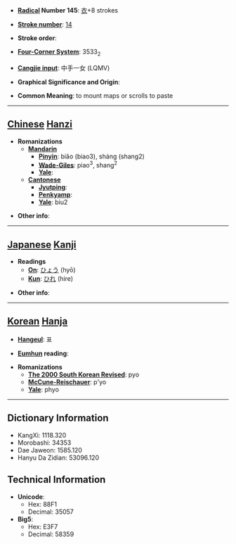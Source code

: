 * '''[[Wiktionary:Chinese radical index| Radical]] Number 145''': [[Wiktionary:Chinese radical index 衣|衣]]+8 strokes

* '''[[Wiktionary:Chinese total strokes index|Stroke number]]''': [[Wiktionary:Chinese total strokes index 14|14]]

* '''Stroke order''': 

* '''[[Wiktionary:Chinese four corner index|Four-Corner System]]''': 3533<sub>2</sub>

* '''[[Wiktionary:Chinese Cangjie index|Cangjie input]]''': 中手一女 (LQMV)

* '''Graphical Significance and Origin''': 

* '''Common Meaning''': to mount maps or scrolls to paste

----

== [[Chinese]] [[Hanzi]] ==

* '''Romanizations'''
** '''[[Mandarin]]'''
*** '''[[Pinyin]]''': biǎo (biao3), sháng (shang2)
*** '''[[Wade-Giles]]''': piao<sup>3</sup>, shang<sup>2</sup>
*** '''[[Yale]]''': 
** '''[[Cantonese]]'''
*** '''[[Jyutping]]''':
*** '''[[Penkyamp]]''': 
*** '''[[Yale]]''': biu2

* '''Other info''': 

----

== [[Japanese]] [[Kanji]] ==

* '''Readings'''
** '''[[On]]''': [[ひょう]] (hyō)
** '''[[Kun]]''': [[ひれ]] (hire)

* '''Other info''':  

----

== [[Korean]] [[Hanja]] ==

* '''[[Hangeul]]''': 표

* '''[[Eumhun]] reading''': 

* '''Romanizations'''
** '''[[The 2000 South Korean Revised Romanization|The 2000 South Korean Revised]]''': pyo
** '''[[McCune-Reischauer]]''': p'yo
** '''[[Yale]]''': phyo

----

== Dictionary Information ==

* KangXi: 1118.320
* Morobashi: 34353
* Dae Jaweon: 1585.120
* Hanyu Da Zidian: 53096.120

== Technical Information ==

* '''Unicode''':
** Hex: 88F1
** Decimal: 35057
* '''Big5''':
** Hex: E3F7
** Decimal: 58359